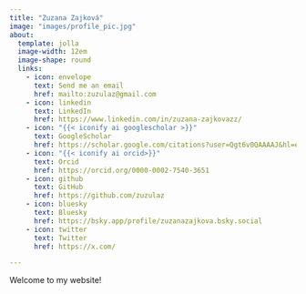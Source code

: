 ```yaml
---
title: "Zuzana Zajková"
image: "images/profile_pic.jpg"
about:
  template: jolla
  image-width: 12em
  image-shape: round
  links:
    - icon: envelope
      text: Send me an email
      href: mailto:zuzulaz@gmail.com
    - icon: linkedin
      text: LinkedIn
      href: https://www.linkedin.com/in/zuzana-zajkovazz/
    - icon: "{{< iconify ai googlescholar >}}"
      text: GoogleScholar
      href: https://scholar.google.com/citations?user=Qgt6v0QAAAAJ&hl=en
    - icon: "{{< iconify ai orcid>}}"
      text: Orcid
      href: https://orcid.org/0000-0002-7540-3651
    - icon: github
      text: GitHub
      href: https://github.com/zuzulaz
    - icon: bluesky
      text: Bluesky
      href: https://bsky.app/profile/zuzanazajkova.bsky.social
    - icon: twitter
      text: Twitter
      href: https://x.com/

---
```


Welcome to my website!